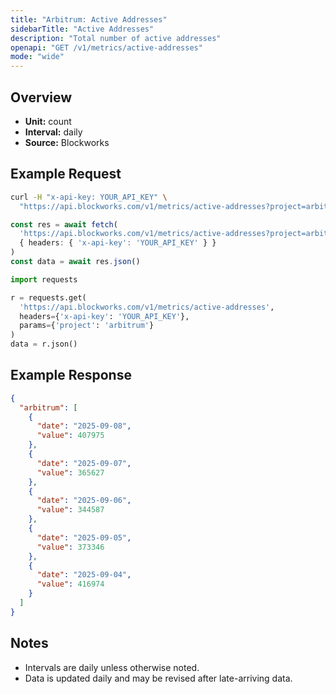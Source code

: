 ```yaml
---
title: "Arbitrum: Active Addresses"
sidebarTitle: "Active Addresses"
description: "Total number of active addresses"
openapi: "GET /v1/metrics/active-addresses"
mode: "wide"
---
```


## Overview

- **Unit:** count
- **Interval:** daily
- **Source:** Blockworks

## Example Request

<CodeGroup>

```bash cURL
curl -H "x-api-key: YOUR_API_KEY" \
  "https://api.blockworks.com/v1/metrics/active-addresses?project=arbitrum"
```

```typescript TypeScript
const res = await fetch(
  'https://api.blockworks.com/v1/metrics/active-addresses?project=arbitrum',
  { headers: { 'x-api-key': 'YOUR_API_KEY' } }
)
const data = await res.json()
```

```python Python
import requests

r = requests.get(
  'https://api.blockworks.com/v1/metrics/active-addresses',
  headers={'x-api-key': 'YOUR_API_KEY'},
  params={'project': 'arbitrum'}
)
data = r.json()
```

</CodeGroup>

## Example Response

```json
{
  "arbitrum": [
    {
      "date": "2025-09-08",
      "value": 407975
    },
    {
      "date": "2025-09-07",
      "value": 365627
    },
    {
      "date": "2025-09-06",
      "value": 344587
    },
    {
      "date": "2025-09-05",
      "value": 373346
    },
    {
      "date": "2025-09-04",
      "value": 416974
    }
  ]
}
```

## Notes
- Intervals are daily unless otherwise noted.
- Data is updated daily and may be revised after late-arriving data.
